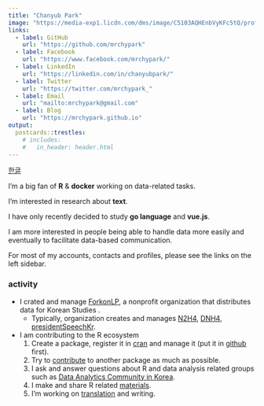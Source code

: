 ---
title: "Chanyub Park"
image: "https://media-exp1.licdn.com/dms/image/C5103AQHEnbVyKFc5tQ/profile-displayphoto-shrink_400_400/0/1580143693466?e=1617235200&v=beta&t=zUGCfjK8B_814mdTweoREsyb7nIOI0VGNSN4NbqQVHQ"
links:
  - label: GitHub
    url: "https://github.com/mrchypark"
  - label: Facebook
    url: "https://www.facebook.com/mrchypark/"
  - label: LinkedIn
    url: "https://linkedin.com/in/chanyubpark/"
  - label: Twitter
    url: "https://twitter.com/mrchypark_"
  - label: Email
    url: "mailto:mrchypark@gmail.com"
  - label: Blog
    url: "https://mrchypark.github.io"
output:
  postcards::trestles:
    # includes:
    #   in_header: header.html
---
 
[한글][kr]

I'm a big fan of **R** & **docker** working on data-related tasks.

I'm interested in research about **text**.

I have only recently decided to study **go language** and **vue.js**.

I am more interested in people being able to handle data more easily and eventually to facilitate data-based communication.

For most of my accounts, contacts and profiles, please see the links on the left sidebar.

###  activity

- I crated and manage [ForkonLP][forkonlp], a nonprofit organization that distributes data for Korean Studies .
    - Typically, organization creates and manages [N2H4][N2H4], [DNH4][DNH4], [presidentSpeechKr][presidentSpeechKr].
- I am contributing to the R ecosystem
    1. Create a package, register it in [cran][등록] and manage it (put it in [github][repo] first).
    2. Try to [contribute][기여] to another package as much as possible.
    3. I ask and answer questions about R and data analysis related groups such as [Data Analytics Community in Korea][dc].
    4. I make and share R related [materials][Materials].
    5. I'm working on [translation][번역] and writing.

[kr]: https://mrchypark.github.io/about.html
[forkonlp]: https://forkonlp.github.io/
[repo]: https://github.com/mrchypark?tab=repositories
[기여]: https://github.com/pulls?utf8=%E2%9C%93&q=author%3Amrchypark+
[dc]: https://www.facebook.com/groups/datacommunity
[Materials]: https://mrchypark.github.io/material/
[번역]: http://www.aladin.co.kr/shop/wproduct.aspx?ItemId=149310215
[등록]: https://cran.r-project.org/web/packages/ubci/index.html
[N2H4]: https://forkonlp.github.io/N2H4/
[DNH4]: https://forkonlp.github.io/DNH4/
[presidentSpeechKr]: https://forkonlp.github.io/presidentSpeechKr/
